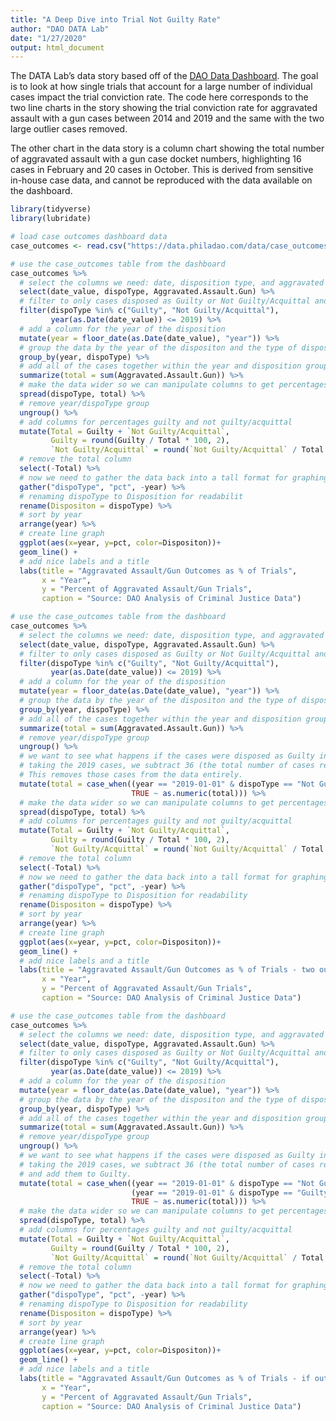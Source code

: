 ```yaml
---
title: "A Deep Dive into Trial Not Guilty Rate"
author: "DAO DATA Lab"
date: "1/27/2020"
output: html_document
---
```


The DATA Lab's data story based off of the [DAO Data Dashboard](https://data.philadao.com). The goal is to look at how single trials that account for a large number of individual cases impact the trial conviction rate. The code here corresponds to the two line charts in the story showing the trial conviction rate for aggravated assault with a gun cases between 2014 and 2019 and the same with the two large outlier cases removed.

The other chart in the data story is a column chart showing the total number of aggravated assault with a gun case docket numbers, highlighting 16 cases in February and 20 cases in October. This is derived from sensitive in-house case data, and cannot be reproduced with the data available on the dashboard.

```r
library(tidyverse)
library(lubridate)

# load case outcomes dashboard data
case_outcomes <- read.csv("https://data.philadao.com/data/case_outcomes_data_daily_citywide.csv")
```

```r
# use the case_outcomes table from the dashboard
case_outcomes %>%
  # select the columns we need: date, disposition type, and aggravated assault/gun
  select(date_value, dispoType, Aggravated.Assault.Gun) %>%
  # filter to only cases disposed as Guilty or Not Guilty/Acquittal and when the year is equal to or less than 2019
  filter(dispoType %in% c("Guilty", "Not Guilty/Acquittal"),
         year(as.Date(date_value)) <= 2019) %>%
  # add a column for the year of the disposition
  mutate(year = floor_date(as.Date(date_value), "year")) %>%
  # group the data by the year of the dispositon and the type of disposition (guilty or not guilty/acquittal)
  group_by(year, dispoType) %>%
  # add all of the cases together within the year and disposition group
  summarize(total = sum(Aggravated.Assault.Gun)) %>%
  # make the data wider so we can manipulate columns to get percentages
  spread(dispoType, total) %>%
  # remove year/dispoType group
  ungroup() %>%
  # add columns for percentages guilty and not guilty/acquittal
  mutate(Total = Guilty + `Not Guilty/Acquittal`,
         Guilty = round(Guilty / Total * 100, 2),
         `Not Guilty/Acquittal` = round(`Not Guilty/Acquittal` / Total * 100, 2)) %>%
  # remove the total column
  select(-Total) %>%
  # now we need to gather the data back into a tall format for graphing
  gather("dispoType", "pct", -year) %>%
  # renaming dispoType to Disposition for readabilit
  rename(Dispositon = dispoType) %>%
  # sort by year
  arrange(year) %>%
  # create line graph
  ggplot(aes(x=year, y=pct, color=Dispositon))+
  geom_line() +
  # add nice labels and a title
  labs(title = "Aggravated Assault/Gun Outcomes as % of Trials",
       x = "Year",
       y = "Percent of Aggravated Assault/Gun Trials",
       caption = "Source: DAO Analysis of Criminal Justice Data")
```

```r
# use the case_outcomes table from the dashboard
case_outcomes %>%
  # select the columns we need: date, disposition type, and aggravated assault/gun
  select(date_value, dispoType, Aggravated.Assault.Gun) %>%
  # filter to only cases disposed as Guilty or Not Guilty/Acquittal and when the year is equal to or less than 2019
  filter(dispoType %in% c("Guilty", "Not Guilty/Acquittal"),
         year(as.Date(date_value)) <= 2019) %>%
  # add a column for the year of the disposition
  mutate(year = floor_date(as.Date(date_value), "year")) %>%
  # group the data by the year of the dispositon and the type of disposition (guilty or not guilty/acquittal)
  group_by(year, dispoType) %>%
  # add all of the cases together within the year and disposition group
  summarize(total = sum(Aggravated.Assault.Gun)) %>%
  # remove year/dispoType group
  ungroup() %>%
  # we want to see what happens if the cases were disposed as Guilty instead of Not Guilty/Acquittal.
  # taking the 2019 cases, we subtract 36 (the total number of cases represented by the two trials) from Not Guilty/Acquittal
  # This removes those cases from the data entirely.
  mutate(total = case_when((year == "2019-01-01" & dispoType == "Not Guilty/Acquittal") ~ (as.numeric(total) - 36),
                           TRUE ~ as.numeric(total))) %>%
  # make the data wider so we can manipulate columns to get percentages
  spread(dispoType, total) %>%
  # add columns for percentages guilty and not guilty/acquittal
  mutate(Total = Guilty + `Not Guilty/Acquittal`,
         Guilty = round(Guilty / Total * 100, 2),
         `Not Guilty/Acquittal` = round(`Not Guilty/Acquittal` / Total * 100, 2)) %>%
  # remove the total column
  select(-Total) %>%
  # now we need to gather the data back into a tall format for graphing
  gather("dispoType", "pct", -year) %>%
  # renaming dispoType to Disposition for readability
  rename(Dispositon = dispoType) %>%
  # sort by year
  arrange(year) %>%
  # create line graph
  ggplot(aes(x=year, y=pct, color=Dispositon))+
  geom_line() +
  # add nice labels and a title
  labs(title = "Aggravated Assault/Gun Outcomes as % of Trials - two outlier cases removed",
       x = "Year",
       y = "Percent of Aggravated Assault/Gun Trials",
       caption = "Source: DAO Analysis of Criminal Justice Data")
```

```r
# use the case_outcomes table from the dashboard
case_outcomes %>%
  # select the columns we need: date, disposition type, and aggravated assault/gun
  select(date_value, dispoType, Aggravated.Assault.Gun) %>%
  # filter to only cases disposed as Guilty or Not Guilty/Acquittal and when the year is equal to or less than 2019
  filter(dispoType %in% c("Guilty", "Not Guilty/Acquittal"),
         year(as.Date(date_value)) <= 2019) %>%
  # add a column for the year of the disposition
  mutate(year = floor_date(as.Date(date_value), "year")) %>%
  # group the data by the year of the dispositon and the type of disposition (guilty or not guilty/acquittal)
  group_by(year, dispoType) %>%
  # add all of the cases together within the year and disposition group
  summarize(total = sum(Aggravated.Assault.Gun)) %>%
  # remove year/dispoType group
  ungroup() %>%
  # we want to see what happens if the cases were disposed as Guilty instead of Not Guilty/Acquittal.
  # taking the 2019 cases, we subtract 36 (the total number of cases represented by the two trials) from Not Guilty/Acquittal
  # and add them to Guilty.
  mutate(total = case_when((year == "2019-01-01" & dispoType == "Not Guilty/Acquittal") ~ (as.numeric(total) - 36),
                           (year == "2019-01-01" & dispoType == "Guilty") ~ as.numeric(total) + 36,
                           TRUE ~ as.numeric(total))) %>%
  # make the data wider so we can manipulate columns to get percentages
  spread(dispoType, total) %>%
  # add columns for percentages guilty and not guilty/acquittal
  mutate(Total = Guilty + `Not Guilty/Acquittal`,
         Guilty = round(Guilty / Total * 100, 2),
         `Not Guilty/Acquittal` = round(`Not Guilty/Acquittal` / Total * 100, 2)) %>%
  # remove the total column
  select(-Total) %>%
  # now we need to gather the data back into a tall format for graphing
  gather("dispoType", "pct", -year) %>%
  # renaming dispoType to Disposition for readability
  rename(Dispositon = dispoType) %>%
  # sort by year
  arrange(year) %>%
  # create line graph
  ggplot(aes(x=year, y=pct, color=Dispositon))+
  geom_line() +
  # add nice labels and a title
  labs(title = "Aggravated Assault/Gun Outcomes as % of Trials - if outliers disposed as guilty",
       x = "Year",
       y = "Percent of Aggravated Assault/Gun Trials",
       caption = "Source: DAO Analysis of Criminal Justice Data")
```


